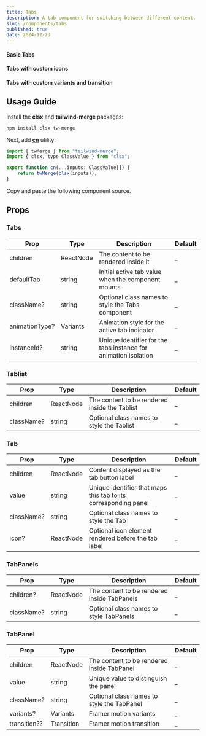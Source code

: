 ```yaml
---
title: Tabs
description: A tab component for switching between different content.
slug: /components/tabs
published: true
date: 2024-12-23
---
```


#### Basic Tabs
<ComponentCodePreview category="examples" name="tabs-basic" hasReTrigger />

#### Tabs with custom icons
<ComponentCodePreview category="examples" name="tabs-custom-icons" hasReTrigger />

#### Tabs with custom variants and transition
<ComponentCodePreview category="examples" name="tabs-custom-variants-transition" hasReTrigger />

## Usage Guide

Install the **clsx** and **tailwind-merge** packages:
```bash
npm install clsx tw-merge
```

Next, add [**cn**](https://github.com/yogendrarana/craftui/blob/master/src/lib/utils.ts) utility:
```jsx
import { twMerge } from "tailwind-merge";
import { clsx, type ClassValue } from "clsx";

export function cn(...inputs: ClassValue[]) {
    return twMerge(clsx(inputs));
}
```

Copy and paste the following component source.
<ComponentSource name="tabs" category="core" />


## Props

### Tabs

| Prop             | Type              | Description                                                         | Default |
| ---------------  | ----------------- | ------------------------------------------------------------------- | ------- |
| children         | ReactNode         | The content to be rendered inside it                                | _       |
| defaultTab       | string            | Initial active tab value when the component mounts                  | _       |
| className?       | string            | Optional class names to style the Tabs component                    | _       |
| animationType?   | Variants          | Animation style for the active tab indicator                        | _       |
| instanceId?      | string            | Unique identifier for the tabs instance for animation isolation     | _       |

### Tablist

| Prop         | Type              | Description                                             | Default |
| -----------  | ----------------- | ------------------------------------------------------- | ------- |
| children     | ReactNode         | The content to be rendered inside the Tablist           | _       |
| className?   | string            | Optional class names to style the Tablist               | _       |

### Tab

| Prop           | Type              | Description                                                           | Default |
| -------------  | ----------------- | --------------------------------------------------------------------- | ------- |
| children       | ReactNode         | Content displayed as the tab button label                             | _       |
| value          | string            | Unique identifier that maps this tab to its corresponding panel       | _       |
| className?     | string            | Optional class names to style the Tab                                 | _       |
| icon?          | ReactNode         | Optional icon element rendered before the tab label                   | _       |

### TabPanels

| Prop         | Type              | Description                                             | Default |
| -----------  | ----------------- | ------------------------------------------------------- | ------- |
| children?    | ReactNode         | The content to be rendered inside TabPanels             | _       |
| className?   | string            | Optional class names to style TabPanels                 | _       |

### TabPanel

| Prop           | Type              | Description                                             | Default |
| -------------  | ----------------- | ------------------------------------------------------- | ------- |
| children       | ReactNode         | The content to be rendered inside TabPanel              | _       |
| value          | string            | Unique value to distinguish the panel                   | _       |
| className?     | string            | Optional class names to style the TabPanel              | _       |
| variants?      | Variants          | Framer motion variants                                  | _       |
| transition??   | Transition        | Framer motion transition                                | _       |